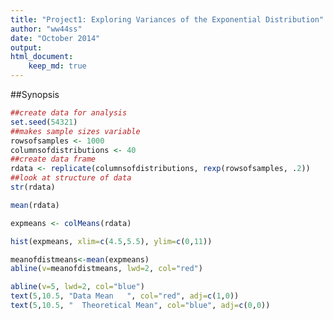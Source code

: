 ```yaml
---
title: "Project1: Exploring Variances of the Exponential Distribution"
author: "ww44ss"
date: "October 2014"
output: 
html_document:
    keep_md: true
---
```


##Synopsis

```r

##create data for analysis
set.seed(54321)
##makes sample sizes variable
rowsofsamples <- 1000
columnsofdistributions <- 40
##create data frame
rdata <- replicate(columnsofdistributions, rexp(rowsofsamples, .2)) 
##look at structure of data
str(rdata)

```


```r

mean(rdata)

expmeans <- colMeans(rdata)

hist(expmeans, xlim=c(4.5,5.5), ylim=c(0,11))

meanofdistmeans<-mean(expmeans)
abline(v=meanofdistmeans, lwd=2, col="red")

abline(v=5, lwd=2, col="blue")
text(5,10.5, "Data Mean   ", col="red", adj=c(1,0))
text(5,10.5, "  Theoretical Mean", col="blue", adj=c(0,0))
```


